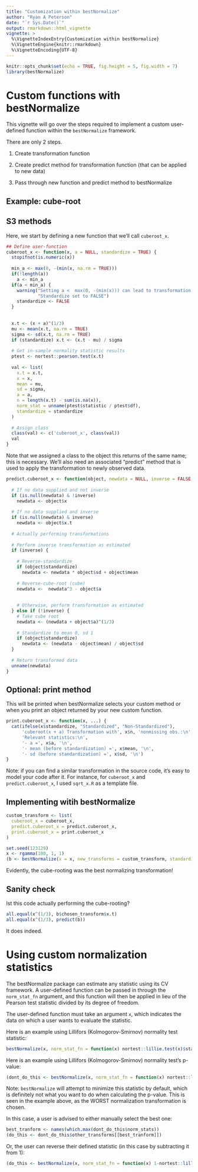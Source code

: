 ```yaml
---
title: "Customization within bestNormalize"
author: "Ryan A Peterson"
date: "`r Sys.Date()`"
output: rmarkdown::html_vignette
vignette: >
  %\VignetteIndexEntry{Customization within bestNormalize}
  %\VignetteEngine{knitr::rmarkdown}
  %\VignetteEncoding{UTF-8}
---
```


```r
knitr::opts_chunk$set(echo = TRUE, fig.height = 5, fig.width = 7)
library(bestNormalize)
```

# Custom functions with bestNormalize

This vignette will go over the steps required to implement a custom user-defined function within the `bestNormalize` framework. 

There are only 2 steps. 

1) Create transformation function

2) Create predict method for transformation function (that can be applied to new data)

3) Pass through new function and predict method to bestNormalize

## Example: cube-root

## S3 methods 

Here, we start by defining a new function that we'll call `cuberoot_x`. 

```r
## Define user-function
cuberoot_x <- function(x, a = NULL, standardize = TRUE) {
  stopifnot(is.numeric(x))
  
  min_a <- max(0, -(min(x, na.rm = TRUE)))
  if(!length(a)) 
    a <- min_a
  if(a < min_a) {
    warning("Setting a <  max(0, -(min(x))) can lead to transformation issues",
            "Standardize set to FALSE")
    standardize <- FALSE
  }
  
  
  x.t <- (x + a)^(1/3)
  mu <- mean(x.t, na.rm = TRUE)
  sigma <- sd(x.t, na.rm = TRUE)
  if (standardize) x.t <- (x.t - mu) / sigma
  
  # Get in-sample normality statistic results
  ptest <- nortest::pearson.test(x.t)
  
  val <- list(
    x.t = x.t,
    x = x,
    mean = mu,
    sd = sigma,
    a = a,
    n = length(x.t) - sum(is.na(x)),
    norm_stat = unname(ptest$statistic / ptest$df),
    standardize = standardize
  )
  
  # Assign class
  class(val) <- c('cuberoot_x', class(val))
  val
}

```

Note that we assigned a class to the object this returns of the same name; this is necessary. We'll also need an associated "predict" method that is used to apply the transformation to newly observed data. 

```r

predict.cuberoot_x <- function(object, newdata = NULL, inverse = FALSE, ...) {
  
  # If no data supplied and not inverse
  if (is.null(newdata) & !inverse)
    newdata <- object$x
  
  # If no data supplied and inverse
  if (is.null(newdata) & inverse)
    newdata <- object$x.t
  
  # Actually performing transformations
  
  # Perform inverse transformation as estimated
  if (inverse) {
    
    # Reverse-standardize
    if (object$standardize) 
      newdata <- newdata * object$sd + object$mean
    
    # Reverse-cube-root (cube)
    newdata <-  newdata^3 - object$a
    
    
    # Otherwise, perform transformation as estimated
  } else if (!inverse) {
    # Take cube root
    newdata <- (newdata + object$a)^(1/3)
    
    # Standardize to mean 0, sd 1
    if (object$standardize) 
      newdata <- (newdata - object$mean) / object$sd
  }
  
  # Return transformed data
  unname(newdata)
}

```

## Optional: print method

This will be printed when bestNormalize selects your custom method or when you print an object returned by your new custom function. 

```r
print.cuberoot_x <- function(x, ...) {
  cat(ifelse(x$standardize, "Standardized", "Non-Standardized"),
      'cuberoot(x + a) Transformation with', x$n, 'nonmissing obs.:\n', 
      'Relevant statistics:\n',
      '- a =', x$a, '\n',
      '- mean (before standardization) =', x$mean, '\n',
      '- sd (before standardization) =', x$sd, '\n')
}

```

Note: if you can find a similar transformation in the source code, it's easy to model your code after it. For instance, for `cuberoot_x` and `predict.cuberoot_x`, I used `sqrt_x.R` as a template file. 

## Implementing witih bestNormalize

```r

custom_transform <- list(
  cuberoot_x = cuberoot_x,
  predict.cuberoot_x = predict.cuberoot_x,
  print.cuberoot_x = print.cuberoot_x
)

set.seed(123129)
x <- rgamma(100, 1, 1)
(b <- bestNormalize(x = x, new_transforms = custom_transform, standardize = FALSE))
```

Evidently, the cube-rooting was the best normalizing transformation! 

## Sanity check

Ist this code actually performing the cube-rooting? 

```r
all.equal(x^(1/3), b$chosen_transform$x.t)
all.equal(x^(1/3), predict(b))
```

It does indeed. 

# Using custom normalization statistics

The bestNormalize package can estimate any statistic using its CV framework. A user-defined function can be passed in through the `norm_stat_fn` argument, and this function will then be applied in lieu of the Pearson test statistic divided by its degree of freedom. 

The user-defined function must take an argument `x`, which indicates the data on which a user wants to evaluate the statistic.

Here is an example using Lillifors (Kolmogorov-Smirnov) normality test statistic: 

```r
bestNormalize(x, norm_stat_fn = function(x) nortest::lillie.test(x)$stat)
```

Here is an example using Lillifors (Kolmogorov-Smirnov) normality test's p-value: 

```r
(dont_do_this <- bestNormalize(x, norm_stat_fn = function(x) nortest::lillie.test(x)$p))
```

Note: `bestNormalize` will attempt to minimize this statistic by default, which is definitely not what you want to do when calculating the p-value. This is seen in the example above, as the WORST normalization transformation is chosen. 

In this case, a user is advised to either manually select the best one: 

```r
best_tranform <- names(which.max(dont_do_this$norm_stats))
(do_this <- dont_do_this$other_transforms[[best_tranform]])
```

Or, the user can reverse their defined statistic (in this case by subtracting it from 1): 

```r
(do_this <- bestNormalize(x, norm_stat_fn = function(x) 1-nortest::lillie.test(x)$p))
```

